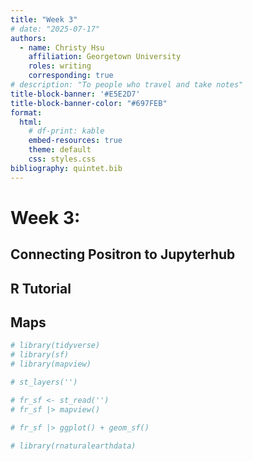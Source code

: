 ```yaml
---
title: "Week 3"
# date: "2025-07-17"
authors:
  - name: Christy Hsu
    affiliation: Georgetown University
    roles: writing
    corresponding: true
# description: "To people who travel and take notes"
title-block-banner: '#E5E2D7'
title-block-banner-color: "#697FEB"
format:
  html:
    # df-print: kable
    embed-resources: true
    theme: default
    css: styles.css
bibliography: quintet.bib
---
```


# Week 3:

## Connecting Positron to Jupyterhub

## R Tutorial

## Maps

```r
# library(tidyverse)
# library(sf)
# library(mapview)
```

```r
# st_layers('')
```

```r
# fr_sf <- st_read('')
# fr_sf |> mapview()
```

```r
# fr_sf |> ggplot() + geom_sf()
```

```r
# library(rnaturalearthdata)
```

```r

```

